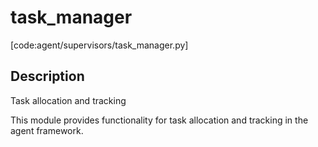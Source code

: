 # task_manager

[code:agent/supervisors/task_manager.py]

## Description

Task allocation and tracking

This module provides functionality for task allocation and tracking
in the agent framework.
